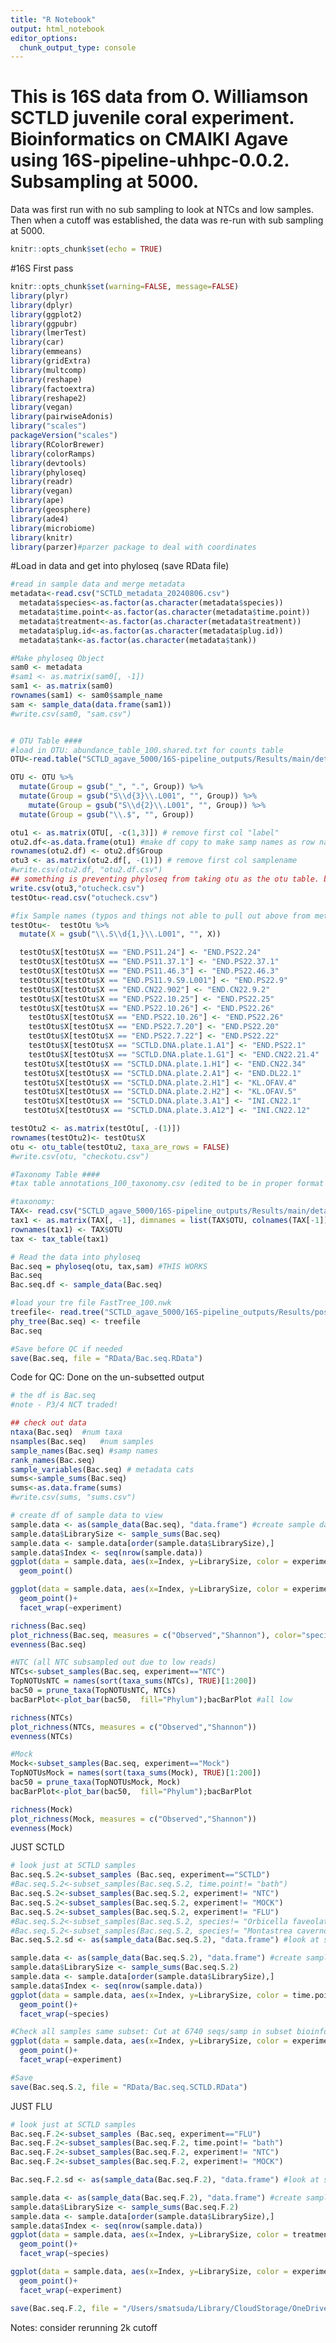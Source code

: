 ```yaml
---
title: "R Notebook"
output: html_notebook
editor_options: 
  chunk_output_type: console
---
```

# This is 16S data from O. Williamson SCTLD juvenile coral experiment. Bioinformatics on CMAIKI Agave using 16S-pipeline-uhhpc-0.0.2. Subsampling at 5000. 

Data was first run with no sub sampling to look at NTCs and low samples. Then when a cutoff was established, the data was re-run with sub sampling at 5000. 
```r
knitr::opts_chunk$set(echo = TRUE)
```
#16S First pass
```r
knitr::opts_chunk$set(warning=FALSE, message=FALSE)
library(plyr) 
library(dplyr)
library(ggplot2)
library(ggpubr)
library(lmerTest)
library(car)
library(emmeans)
library(gridExtra)
library(multcomp)
library(reshape)
library(factoextra)
library(reshape2)
library(vegan) 
library(pairwiseAdonis)
library("scales")
packageVersion("scales")
library(RColorBrewer)
library(colorRamps)
library(devtools)
library(phyloseq)
library(readr)
library(vegan)
library(ape)
library(geosphere)
library(ade4)
library(microbiome)  
library(knitr)
library(parzer)#parzer package to deal with coordinates
```

#Load in data and get into phyloseq (save RData file)
```r
#read in sample data and merge metadata
metadata<-read.csv("SCTLD_metadata_20240806.csv") 
  metadata$species<-as.factor(as.character(metadata$species))
  metadata$time.point<-as.factor(as.character(metadata$time.point))
  metadata$treatment<-as.factor(as.character(metadata$treatment))
  metadata$plug.id<-as.factor(as.character(metadata$plug.id))
  metadata$tank<-as.factor(as.character(metadata$tank))

#Make phyloseq Object
sam0 <- metadata
#sam1 <- as.matrix(sam0[, -1])
sam1 <- as.matrix(sam0)
rownames(sam1) <- sam0$sample_name
sam <- sample_data(data.frame(sam1))
#write.csv(sam0, "sam.csv")


# OTU Table ####
#load in OTU: abundance_table_100.shared.txt for counts table
OTU<-read.table("SCTLD_agave_5000/16S-pipeline_outputs/Results/main/details/abundance_table_100.shared.txt", sep='', header=T)

OTU <- OTU %>%
  mutate(Group = gsub("_", ".", Group)) %>%
  mutate(Group = gsub("S\\d{3}\\.L001", "", Group)) %>%
    mutate(Group = gsub("S\\d{2}\\.L001", "", Group)) %>%
  mutate(Group = gsub("\\.$", "", Group))

otu1 <- as.matrix(OTU[, -c(1,3)]) # remove first col "label"
otu2.df<-as.data.frame(otu1) #make df copy to make samp names as row names in matrix
rownames(otu2.df) <- otu2.df$Group
otu3 <- as.matrix(otu2.df[, -(1)]) # remove first col samplename
#write.csv(otu2.df, "otu2.df.csv")
## something is preventing phyloseq from taking otu as the otu table. but if you save and then reupload it works. 
write.csv(otu3,"otucheck.csv")
testOtu<-read.csv("otucheck.csv")

#fix Sample names (typos and things not able to pull out above from meta from diff sources)
testOtu<-  testOtu %>%
  mutate(X = gsub("\\.S\\d{1,}\\.L001", "", X))

  testOtu$X[testOtu$X == "END.PS11.24"] <- "END.PS22.24"
  testOtu$X[testOtu$X == "END.PS11.37.1"] <- "END.PS22.37.1"
  testOtu$X[testOtu$X == "END.PS11.46.3"] <- "END.PS22.46.3"
  testOtu$X[testOtu$X == "END.PS11.9.S9.L001"] <- "END.PS22.9"
  testOtu$X[testOtu$X == "END.CN22.902"] <- "END.CN22.9.2"
  testOtu$X[testOtu$X == "END.PS22.10.25"] <- "END.PS22.25"
  testOtu$X[testOtu$X == "END.PS22.10.26"] <- "END.PS22.26"
    testOtu$X[testOtu$X == "END.PS22.10.26"] <- "END.PS22.26"
    testOtu$X[testOtu$X == "END.PS22.7.20"] <- "END.PS22.20"
    testOtu$X[testOtu$X == "END.PS22.7.22"] <- "END.PS22.22"
    testOtu$X[testOtu$X == "SCTLD.DNA.plate.1.A1"] <- "END.PS22.1"
    testOtu$X[testOtu$X == "SCTLD.DNA.plate.1.G1"] <- "END.CN22.21.4"
   testOtu$X[testOtu$X == "SCTLD.DNA.plate.1.H1"] <- "END.CN22.34"
   testOtu$X[testOtu$X == "SCTLD.DNA.plate.2.A1"] <- "END.DL22.1"
   testOtu$X[testOtu$X == "SCTLD.DNA.plate.2.H1"] <- "KL.OFAV.4"
   testOtu$X[testOtu$X == "SCTLD.DNA.plate.2.H2"] <- "KL.OFAV.5"
   testOtu$X[testOtu$X == "SCTLD.DNA.plate.3.A1"] <- "INI.CN22.1"
   testOtu$X[testOtu$X == "SCTLD.DNA.plate.3.A12"] <- "INI.CN22.12"

testOtu2 <- as.matrix(testOtu[, -(1)]) 
rownames(testOtu2)<- testOtu$X
otu <- otu_table(testOtu2, taxa_are_rows = FALSE)
#write.csv(otu, "checkotu.csv")

#Taxonomy Table ####
#tax table annotations_100_taxonomy.csv (edited to be in proper format with proper col names in excel (remove ";"))

#taxonomy:
TAX<- read.csv("SCTLD_agave_5000/16S-pipeline_outputs/Results/main/details/annotations_100.taxonomy.csv", colClasses = "character") 
tax1 <- as.matrix(TAX[, -1], dimnames = list(TAX$OTU, colnames(TAX[-1])))
rownames(tax1) <- TAX$OTU
tax <- tax_table(tax1)

# Read the data into phyloseq
Bac.seq = phyloseq(otu, tax,sam) #THIS WORKS
Bac.seq
Bac.seq.df <- sample_data(Bac.seq)

#load your tre file FastTree_100.nwk
treefile<- read.tree("SCTLD_agave_5000/16S-pipeline_outputs/Results/postprocessing/unifrac/FastTree_100.nwk")
phy_tree(Bac.seq) <- treefile
Bac.seq

#Save before QC if needed
save(Bac.seq, file = "RData/Bac.seq.RData")
```

Code for QC:
Done on the un-subsetted output
```r
# the df is Bac.seq
#note - P3/4 NCT traded!

## check out data
ntaxa(Bac.seq)  #num taxa
nsamples(Bac.seq)   #num samples
sample_names(Bac.seq) #samp names
rank_names(Bac.seq) 
sample_variables(Bac.seq) # metadata cats
sums<-sample_sums(Bac.seq)
sums<-as.data.frame(sums)
#write.csv(sums, "sums.csv")

# create df of sample data to view 
sample.data <- as(sample_data(Bac.seq), "data.frame") #create sample data frame to view
sample.data$LibrarySize <- sample_sums(Bac.seq)
sample.data <- sample.data[order(sample.data$LibrarySize),]
sample.data$Index <- seq(nrow(sample.data))  
ggplot(data = sample.data, aes(x=Index, y=LibrarySize, color = experiment)) +
  geom_point()

ggplot(data = sample.data, aes(x=Index, y=LibrarySize, color = experiment)) +
  geom_point()+
  facet_wrap(~experiment)

richness(Bac.seq)
plot_richness(Bac.seq, measures = c("Observed","Shannon"), color="species") 
evenness(Bac.seq)

#NTC (all NTC subsampled out due to low reads)
NTCs<-subset_samples(Bac.seq, experiment=="NTC")
TopNOTUsNTC = names(sort(taxa_sums(NTCs), TRUE)[1:200])
bac50 = prune_taxa(TopNOTUsNTC, NTCs)
bacBarPlot<-plot_bar(bac50,  fill="Phylum");bacBarPlot #all low

richness(NTCs)
plot_richness(NTCs, measures = c("Observed","Shannon"))
evenness(NTCs)

#Mock
Mock<-subset_samples(Bac.seq, experiment=="Mock")
TopNOTUsMock = names(sort(taxa_sums(Mock), TRUE)[1:200])
bac50 = prune_taxa(TopNOTUsMock, Mock)
bacBarPlot<-plot_bar(bac50,  fill="Phylum");bacBarPlot

richness(Mock)
plot_richness(Mock, measures = c("Observed","Shannon"))
evenness(Mock)
```

JUST SCTLD
```r
# look just at SCTLD samples
Bac.seq.S.2<-subset_samples (Bac.seq, experiment=="SCTLD")
#Bac.seq.S.2<-subset_samples(Bac.seq.S.2, time.point!= "bath")
Bac.seq.S.2<-subset_samples(Bac.seq.S.2, experiment!= "NTC")
Bac.seq.S.2<-subset_samples(Bac.seq.S.2, experiment!= "MOCK")
Bac.seq.S.2<-subset_samples(Bac.seq.S.2, experiment!= "FLU")
#Bac.seq.S.2<-subset_samples(Bac.seq.S.2, species!= "Orbicella faveolata")
#Bac.seq.S.2<-subset_samples(Bac.seq.S.2, species!= "Montastrea cavernosa")
Bac.seq.S.2.sd <- as(sample_data(Bac.seq.S.2), "data.frame") #look at samp data

sample.data <- as(sample_data(Bac.seq.S.2), "data.frame") #create sample data frame to view
sample.data$LibrarySize <- sample_sums(Bac.seq.S.2)
sample.data <- sample.data[order(sample.data$LibrarySize),]
sample.data$Index <- seq(nrow(sample.data))  
ggplot(data = sample.data, aes(x=Index, y=LibrarySize, color = time.point)) +
  geom_point()+
  facet_wrap(~species)

#Check all samples same subset: Cut at 6740 seqs/samp in subset bioinformatics (<5000cut)
ggplot(data = sample.data, aes(x=Index, y=LibrarySize, color = experiment)) +
  geom_point()+
  facet_wrap(~experiment)

#Save
save(Bac.seq.S.2, file = "RData/Bac.seq.SCTLD.RData")
```


JUST FLU
```r
# look just at SCTLD samples
Bac.seq.F.2<-subset_samples (Bac.seq, experiment=="FLU")
Bac.seq.F.2<-subset_samples(Bac.seq.F.2, time.point!= "bath")
Bac.seq.F.2<-subset_samples(Bac.seq.F.2, experiment!= "NTC")
Bac.seq.F.2<-subset_samples(Bac.seq.F.2, experiment!= "MOCK")

Bac.seq.F.2.sd <- as(sample_data(Bac.seq.F.2), "data.frame") #look at samp data

sample.data <- as(sample_data(Bac.seq.F.2), "data.frame") #create sample data frame to view
sample.data$LibrarySize <- sample_sums(Bac.seq.F.2)
sample.data <- sample.data[order(sample.data$LibrarySize),]
sample.data$Index <- seq(nrow(sample.data))  
ggplot(data = sample.data, aes(x=Index, y=LibrarySize, color = treatment)) +
  geom_point()+
  facet_wrap(~species)

ggplot(data = sample.data, aes(x=Index, y=LibrarySize, color = experiment)) +
  geom_point()+
  facet_wrap(~experiment)

save(Bac.seq.F.2, file = "/Users/smatsuda/Library/CloudStorage/OneDrive-SheddAquariumSociety/Projects/Fluconazole/Fluconazole/RData/Bac.seqFLU.RData")

```
Notes: consider rerunning 2k cutoff 

